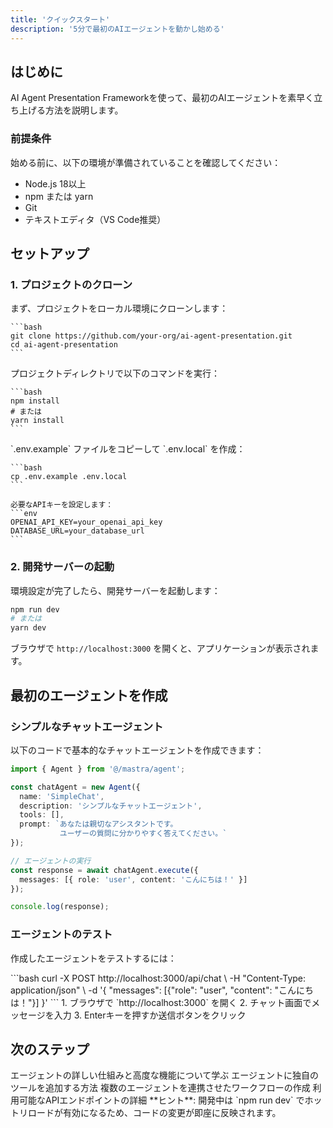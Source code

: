 ```yaml
---
title: 'クイックスタート'
description: '5分で最初のAIエージェントを動かし始める'
---
```


## はじめに

AI Agent Presentation Frameworkを使って、最初のAIエージェントを素早く立ち上げる方法を説明します。

### 前提条件

始める前に、以下の環境が準備されていることを確認してください：

- Node.js 18以上
- npm または yarn
- Git
- テキストエディタ（VS Code推奨）

## セットアップ

### 1. プロジェクトのクローン

<Steps>
  <Step title="リポジトリのクローン">
    まず、プロジェクトをローカル環境にクローンします：
    
    ```bash
    git clone https://github.com/your-org/ai-agent-presentation.git
    cd ai-agent-presentation
    ```
  </Step>
  
  <Step title="依存関係のインストール">
    プロジェクトディレクトリで以下のコマンドを実行：
    
    ```bash
    npm install
    # または
    yarn install
    ```
  </Step>
  
  <Step title="環境変数の設定">
    `.env.example` ファイルをコピーして `.env.local` を作成：
    
    ```bash
    cp .env.example .env.local
    ```
    
    必要なAPIキーを設定します：
    ```env
    OPENAI_API_KEY=your_openai_api_key
    DATABASE_URL=your_database_url
    ```
  </Step>
</Steps>

### 2. 開発サーバーの起動

環境設定が完了したら、開発サーバーを起動します：

```bash
npm run dev
# または
yarn dev
```

ブラウザで `http://localhost:3000` を開くと、アプリケーションが表示されます。

## 最初のエージェントを作成

### シンプルなチャットエージェント

以下のコードで基本的なチャットエージェントを作成できます：

```typescript
import { Agent } from '@/mastra/agent';

const chatAgent = new Agent({
  name: 'SimpleChat',
  description: 'シンプルなチャットエージェント',
  tools: [],
  prompt: `あなたは親切なアシスタントです。
           ユーザーの質問に分かりやすく答えてください。`
});

// エージェントの実行
const response = await chatAgent.execute({
  messages: [{ role: 'user', content: 'こんにちは！' }]
});

console.log(response);
```

### エージェントのテスト

作成したエージェントをテストするには：

<Tabs>
  <Tab title="API経由">
    ```bash
    curl -X POST http://localhost:3000/api/chat \
      -H "Content-Type: application/json" \
      -d '{
        "messages": [{"role": "user", "content": "こんにちは！"}]
      }'
    ```
  </Tab>
  
  <Tab title="UIから">
    1. ブラウザで `http://localhost:3000` を開く
    2. チャット画面でメッセージを入力
    3. Enterキーを押すか送信ボタンをクリック
  </Tab>
</Tabs>

## 次のステップ

<CardGroup cols={2}>
  <Card title="エージェントの詳細" icon="robot" href="/core-concepts/agents">
    エージェントの詳しい仕組みと高度な機能について学ぶ
  </Card>
  
  <Card title="ツールの追加" icon="wrench" href="/guides/adding-tools">
    エージェントに独自のツールを追加する方法
  </Card>
  
  <Card title="ワークフローの構築" icon="diagram-project" href="/guides/building-workflows">
    複数のエージェントを連携させたワークフローの作成
  </Card>
  
  <Card title="APIリファレンス" icon="code" href="/api-reference/introduction">
    利用可能なAPIエンドポイントの詳細
  </Card>
</CardGroup>

<Info>
  **ヒント**: 開発中は `npm run dev` でホットリロードが有効になるため、コードの変更が即座に反映されます。
</Info>